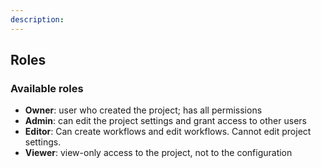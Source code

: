 ```yaml
---
description:
---
```


## Roles

### Available roles

- **Owner**: user who created the project; has all permissions
- **Admin**: can edit the project settings and grant access to other users
- **Editor**: Can create workflows and edit workflows. Cannot edit project settings.
- **Viewer**: view-only access to the project, not to the configuration


